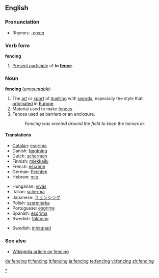==English==

===Pronunciation===
*Rhymes: [[Rhymes:English:-ɛnsɪŋ|-ɛnsɪŋ]]

===Verb form===
'''fencing'''

# [[Present participle]] of '''to [[fence]]'''.

===Noun===
'''fencing''' (''[[uncountable]]'')

# The [[art]] or [[sport]] of [[duel]]ling with [[sword]]s, especially the style that [[originate]]d in [[Europe]].
# Material used to make [[fence]]s.
# Fences used as barriers or an enclosure.
#:''Fencing was erected around the field to keep the horses in.''

====Translations====

{{trans-top|sport}}
*[[Catalan]]: [[esgrima#Catalan|esgrima]]
*Danish: [[fægtning]] {{c}}
*Dutch: [[schermen]]
*Finnish: [[miekkailu]]
*French: [[escrime]] {{f}}
*German: [[Fechten]] {{n}}
*Hebrew: [[סייף]]
{{trans-mid}}
*Hungarian: [[vívás]]
*Italian: [[scherma]] {{f}}
*Japanese: [[フェンシング]]
*Polish: [[szermierka]]
*Portuguese: [[esgrima#Portuguese|esgrima]] {{f}}
*Spanish: [[esgrima]] {{f}}
*Swedish: [[fäktning]]
{{trans-bottom}}

{{trans-top|material used to make fences}}
{{trans-mid}}
{{trans-bottom}}

{{trans-top|fences used as barriers or an enclosure}}
*Swedish: [[inhägnad]]
{{trans-mid}}
{{trans-bottom}}

===See also===
*[[w:fencing|Wikipedia article on fencing]]

[[Category:Fencing|*]]

[[de:fencing]]
[[fr:fencing]]
[[it:fencing]]
[[ja:fencing]]
[[te:fencing]]
[[vi:fencing]]
[[zh:fencing]]